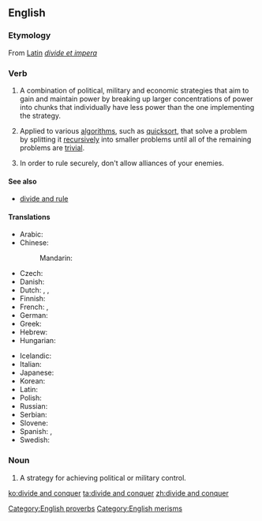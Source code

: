 ==English==

===Etymology===
From [[w:Latin|Latin]] ''[[divide et impera]]''

===Verb===
{{head|en|verb|head=to [[divide]] [[and]] [[conquer]]}}

# A combination of political, military and economic strategies that aim to gain and maintain power by breaking up larger concentrations of power into chunks that individually have less power than the one implementing the strategy.
# {{computing}} Applied to various [[algorithm]]s, such as [[quicksort]], that solve a problem by splitting it [[recursive]]ly into smaller problems until all of the remaining problems are [[trivial]].
# {{context|as imperative|proverb}} In order to rule securely, don't allow alliances of your enemies.

====See also====
* [[divide and rule]]

====Translations====
{{trans-top|Divide and conquer}}
* Arabic: {{t|ar|فرق تسد|tr=fárriq tásud}}
* Chinese:
*: Mandarin: {{t|cmn|分而治之|tr=fēn'érzhìzhī|sc=Hani}}
* Czech: {{t|cs|rozděl a panuj}}
* Danish: {{t|da|del og hersk}}
* Dutch: {{t-|nl|divide et impera}}, {{t-|nl|deel en heers}}, {{t-|nl|verdeel en heers}}
* Finnish: {{t-|fi|hajota ja hallitse}}
* French: {{t|fr|diviser pour mieux regner}}, {{t|fr|diviser pour régner}}
* German: {{t-|de|teile und herrsche}}
* Greek: {{t|el|διαίρει και βασίλευε}}
* Hebrew: {{t|he|הפרד ומשול}}
* Hungarian: {{t|hu|oszd meg és uralkodj}}
{{trans-mid}}
* Icelandic: {{t|is|deila og drottna}}
* Italian: {{t|it|dividi e domina}}
* Japanese: {{t|ja|分割統治|tr=ぶんかつとうち, bunkatsu-tōchi}}
* Korean: {{t|ko|분열시킨 뒤에 정복한다|sc=Hang}}
* Latin: {{t-|la|divide et impera}}
* Polish: {{t|pl|dziel i rządź}}
* Russian: {{t|ru|разделяй и властвуй|tr=razdeljáj i vlástvuj}}
* Serbian: {{t|sr|завади па владај|tr=zavadi pa vladaj|sc=Cyrl}}
* Slovene: {{t|sl|deli in vladaj}}
* Spanish: {{t|es|divide y conquista}}, {{t|es|divide y vencerás}}
* Swedish: {{t|sv|söndra och härska}}
{{trans-bottom}}

===Noun===
{{en-noun|sg=[[divide]] [[and]] [[conquer]]|[[singulare tantum|this singular form only]]}}

# A strategy for achieving political or military control.

[[Category:English proverbs]]
[[Category:English merisms]]

[[ko:divide and conquer]]
[[ta:divide and conquer]]
[[zh:divide and conquer]]